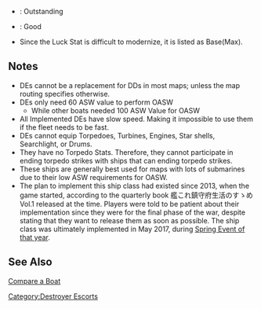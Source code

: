 * {{color|lime|Green}}: Outstanding
* {{color|gold|Yellow}}: Good
* Since the Luck Stat is difficult to modernize, it is listed as Base(Max).


{{EliteShipsKai
|Shimushu/Kai
|Kunashiri/Kai
|Hachijou/Kai
|Ishigaki/Kai
|-
|Etorofu/Kai
|Matsuwa/Kai
|Sado/Kai
|Tsushima/Kai
|Hirato/Kai
|Fukae/Kai
|-
|Mikura/Kai
|Yashiro/Kai
|-
|Hiburi/Kai
|Daitou/Kai
|-
|Kaiboukan_No.4/Kai
|Kaiboukan_No.30/Kai
|reference_type = 1
|remodel_level_good = 20
|remodel_level_outstanding = 15
|remodel_level_operator = <
|firepower_good = 37
|aa_good = 54
|asw_good = 74
|asw_outstanding = 82
|los_good = 28
|evasion_good = 91
|luck_good = 30
|luck_outstanding = 49
|luck_max_good = 80
}}

==Notes==
* DEs cannot be a replacement for DDs in most maps; unless the map routing specifies otherwise.
* DEs only need 60 ASW value to perform OASW
** While other boats needed 100 ASW Value for OASW
* All Implemented DEs have slow speed. Making it impossible to use them if the fleet needs to be fast.
* DEs cannot equip Torpedoes, Turbines, Engines, Star shells, Searchlight, or Drums.
* They have no Torpedo Stats. Therefore, they cannot participate in ending torpedo strikes with ships that can ending torpedo strikes.
* These ships are generally best used for maps with lots of submarines due to their low ASW requirements for OASW.  
* The plan to implement this ship class had existed since 2013, when the game started, according to the quarterly book 艦これ鎮守府生活のすゝめVol.1 released at the time. Players were told to be patient about their implementation since they were for the final phase of the war, despite stating that they want to release them as soon as possible. The ship class was ultimately implemented in May 2017, during [[Spring 2017 Event|Spring Event of that year]].

{{Reflist}}

==See Also==
[http://compareaboat.kancollewiki.net/ Compare a Boat]
{{shiplist}}
[[Category:Destroyer Escorts]]
